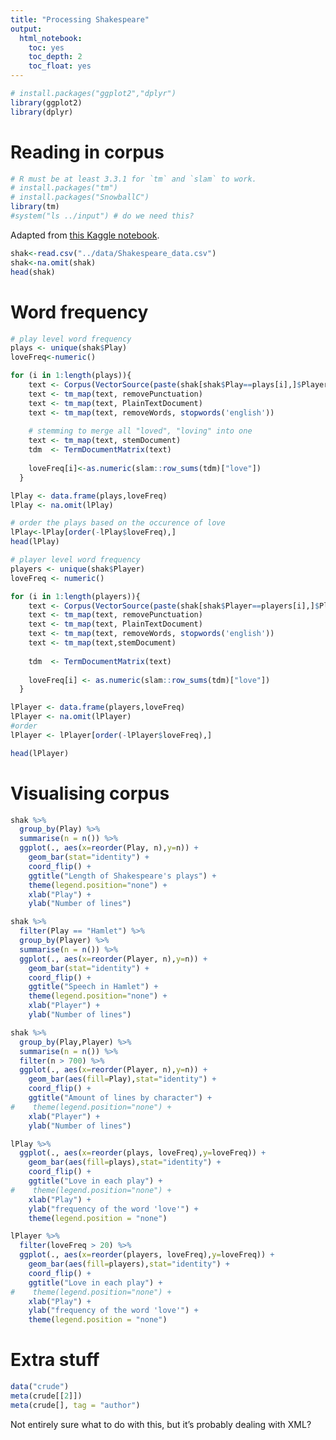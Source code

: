 ```yaml
---
title: "Processing Shakespeare"
output:
  html_notebook:
    toc: yes
    toc_depth: 2
    toc_float: yes
---
```


```r
# install.packages("ggplot2","dplyr")
library(ggplot2)
library(dplyr)
```


# Reading in corpus

```r
# R must be at least 3.3.1 for `tm` and `slam` to work.
# install.packages("tm")
# install.packages("SnowballC")
library(tm)
#system("ls ../input") # do we need this?
```


Adapted from [this Kaggle notebook](https://www.kaggle.com/sindhuee/love-in-shakespeare?scriptVersionId=1121270).

```r
shak<-read.csv("../data/Shakespeare_data.csv")
shak<-na.omit(shak)
head(shak)
```


# Word frequency

```r
# play level word frequency
plays <- unique(shak$Play)
loveFreq<-numeric()

for (i in 1:length(plays)){
    text <- Corpus(VectorSource(paste(shak[shak$Play==plays[i],]$PlayerLine,collapse=" ")))
    text <- tm_map(text, removePunctuation)
    text <- tm_map(text, PlainTextDocument)
    text <- tm_map(text, removeWords, stopwords('english'))
    
    # stemming to merge all "loved", "loving" into one   
    text <- tm_map(text, stemDocument)
    tdm  <- TermDocumentMatrix(text)
    
    loveFreq[i]<-as.numeric(slam::row_sums(tdm)["love"])
  }

lPlay <- data.frame(plays,loveFreq)
lPlay <- na.omit(lPlay)

# order the plays based on the occurence of love
lPlay<-lPlay[order(-lPlay$loveFreq),]
head(lPlay)
```

```r
# player level word frequency
players <- unique(shak$Player)
loveFreq <- numeric()

for (i in 1:length(players)){
    text <- Corpus(VectorSource(paste(shak[shak$Player==players[i],]$PlayerLine,collapse=" ")))
    text <- tm_map(text, removePunctuation)
    text <- tm_map(text, PlainTextDocument)
    text <- tm_map(text, removeWords, stopwords('english'))
    text <- tm_map(text,stemDocument)
    
    tdm  <- TermDocumentMatrix(text)
    
    loveFreq[i] <- as.numeric(slam::row_sums(tdm)["love"])
  }

lPlayer <- data.frame(players,loveFreq)
lPlayer <- na.omit(lPlayer)
#order
lPlayer <- lPlayer[order(-lPlayer$loveFreq),]

head(lPlayer)
```

# Visualising corpus

```r
shak %>%
  group_by(Play) %>%
  summarise(n = n()) %>%
  ggplot(., aes(x=reorder(Play, n),y=n)) +
    geom_bar(stat="identity") +
    coord_flip() +
    ggtitle("Length of Shakespeare's plays") +
    theme(legend.position="none") +
    xlab("Play") +
    ylab("Number of lines")
```

```r
shak %>%
  filter(Play == "Hamlet") %>%
  group_by(Player) %>%
  summarise(n = n()) %>%
  ggplot(., aes(x=reorder(Player, n),y=n)) +
    geom_bar(stat="identity") +
    coord_flip() +
    ggtitle("Speech in Hamlet") +
    theme(legend.position="none") +
    xlab("Player") +
    ylab("Number of lines")
```

```r
shak %>%
  group_by(Play,Player) %>%
  summarise(n = n()) %>%
  filter(n > 700) %>%
  ggplot(., aes(x=reorder(Player, n),y=n)) +
    geom_bar(aes(fill=Play),stat="identity") +
    coord_flip() +
    ggtitle("Amount of lines by character") +
#    theme(legend.position="none") +
    xlab("Player") +
    ylab("Number of lines")
```

```r
lPlay %>%
  ggplot(., aes(x=reorder(plays, loveFreq),y=loveFreq)) +
    geom_bar(aes(fill=plays),stat="identity") +
    coord_flip() +
    ggtitle("Love in each play") +
#    theme(legend.position="none") +
    xlab("Play") +
    ylab("frequency of the word 'love'") +
    theme(legend.position = "none")
```

```r
lPlayer %>%
  filter(loveFreq > 20) %>%
  ggplot(., aes(x=reorder(players, loveFreq),y=loveFreq)) +
    geom_bar(aes(fill=players),stat="identity") +
    coord_flip() +
    ggtitle("Love in each play") +
#    theme(legend.position="none") +
    xlab("Play") +
    ylab("frequency of the word 'love'") +
    theme(legend.position = "none")
```

# Extra stuff


```r
data("crude")
meta(crude[[2]])
meta(crude[], tag = "author")
```

Not entirely sure what to do with this, but it's probably dealing with XML?